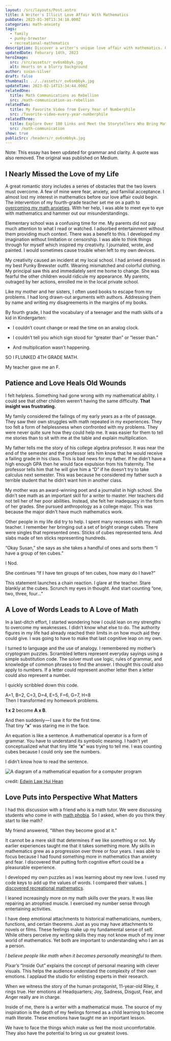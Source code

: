 ```yaml
---
layout: /src/layouts/Post.astro
title: A Writer's Illicit Love Affair With Mathematics
pubDate: 2023-01-30T13:34:18.000Z
categories: math-anxiety
tags:
  - family
  - punky-brewster
  - recreational-mathematics
description: Discover a writer's unique love affair with mathematics. Overcoming struggles with math anxiety, a failing grade and familial pressure, this writer leans on their love of language to find their way to a love of numbers.
updatedDate: Feburary 14th, 2023
heroImage:
  src: /src/assets/r_ov6smbbyk.jpg
  alt: Hearts on a blurry background
author: susan-silver
draft: false
thumbnail: ../../assets/r_ov6smbbyk.jpg
updateTime: 2023-02-14T13:34:44.000Z
relatedOne:
  title: Math Communications as Rebellion
  src: /math-communication-as-rebellion
relatedTwo:
  title: My Favorite Video from Every Year of Numberphile
  src: /favorite-video-every-year-numberphile
relatedThree:
  title: Explore Over 100 Links and Meet the Storytellers Who Bring Mathematics to Life
  src: /math-communication
show: true
publicSrc: /headers/r_ov6smbbyk.jpg
---
```



Note: This essay has been updated for grammar and clarity. A quote was also removed. The original was published on Medium.

## <a name="INearlyMissedtheLoveofmyLife"></a> I Nearly Missed the Love of my Life

A great romantic story includes a series of obstacles that the two lovers must overcome.
A few of mine were fear, anxiety, and familial acceptance. I almost lost my interest in mathematics before
our love affair could begin. The intervention of my fourth-grade teacher set me on a path to
[overcoming my math anxieties](https://beautyofmathematics.com/about/). With her help,
I was able to meet eye to eye with mathematics and hammer out our misunderstandings.

Elementary school was a confusing time for me. My parents did not pay much attention to what I read or watched.
I adsorbed entertainment without them providing much context. There was a benefit to this. I developed my imagination without
limitation or censorship. I was able to think things through for myself which inspired my creativity. I journaled, wrote, and
painted. I would sometimes cause trouble when left to my own devices.


<YouTube id="https://www.youtube.com/watch?v=WZi_-uEwCcs" />

My creativity caused an incident at my local school. I had arrived dressed in my best Punky Brewster outfit.
Wearing mismatched and colorful clothing. My principal saw this and immediately sent me home to change.
She was fearful the other children would ridicule my appearance. My parents, outraged by her actions,
enrolled me in the local private school.

Like my mother and her sisters, I often used books to escape from my problems. I had long drawn-out arguments with authors.
Addressing them by name and writing my disagreements in the margins of my books.

By fourth grade, I had the vocabulary of a teenager and the math skills of a kid in Kindergarten:

- I couldn’t count change or read the time on an analog clock.

- I couldn’t tell you which sign stood for “greater than” or “lesser than.”

- And multiplication wasn’t happening.

SO I FLUNKED 4TH GRADE MATH.

My teacher gave me an F.

## <a name="PatienceandLoveHealsOldWounds"></a> Patience and Love Heals Old Wounds

I felt helpless. Something had gone wrong with my mathematical ability. I could see that other children weren’t having
the same difficulty. **That insight was frustrating.**

My family considered the failings of my early years as a rite of passage. They saw their own struggles with
math repeated in my experiences. They too felt a form of helplessness when confronted with my problems. They were
never quite sure how they could help me. It was easier for them to tell me stories than to sit with me at the table
and explain multiplication.

My father tells me the story of his college algebra professor. It was near the end of the semester and the professor lets
him know that he would receive a failing grade in his class. This is bad news for my father. If he didn’t have a high enough
GPA then he would face expulsion from his fraternity. The professor tells him that he will give him a “D” if he doesn’t try to
take calculus next semester. This was because he considered my father such a terrible student that he didn’t want him in another class.

My mother was an award-winning poet and a journalist in high school. She didn’t see math as an important skill for a writer to master.
Her teachers did not tell her of her poor abilities. Instead, she felt her inadequacy in the form of her grades. She pursued
anthropology as a college major. This was because the major didn't have much mathematics work.

Other people in my life did try to help. I spent many recesses with my math teacher. I remember her bringing out a set of bright
orange cubes. There were singles that represented ones. Sticks of cubes represented tens. And slabs made of ten sticks representing
hundreds.


<ImageDefault
  imagePath="/src/assets/blue-blocks-ones-tens-hundreds.jpg"
  alt="Blue blocks in cubes of ones, tens, and hundreds"
  caption="Counting blue cubes"
/>

“Okay Susan,” she says as she takes a handful of ones and sorts them “I have a group of ten cubes.”

I Nod.

She continues “If I have ten groups of ten cubes, how many do I have?”

This statement launches a chain reaction. I glare at the teacher. Stare blankly at the cubes. Scrunch my eyes in thought. And start counting “one, two, three, four…”

## <a name="ALoveofWordsLeadstoALoveofMath"></a> A Love of Words Leads to A Love of Math

In a last-ditch effort, I started wondering how I could lean on my strengths to overcome my weaknesses. I didn’t know what else to do. The authority figures in my life had already reached their limits in on how much aid they could give. I was going to have to make that last cognitive leap on my own.

I turned to language and the use of analogy. I remembered my mother’s cryptogram puzzles. Scrambled letters represent everyday sayings using a simple substitution code. The solver must use logic, rules of grammar, and knowledge of common phrases to find the answer. I thought this could also apply to numbers. If a letter could represent another letter then a letter could also represent a number.

I quickly scribbled down this code.

A=1, B=2, C=3, D=4, E=5, F=6, G=7, H=8  
Then I transformed my homework problems.

**1 x 2** become **A x B**.

And then suddenly — I saw it for the first time.  
That tiny “**x**” was staring me in the face.

An equation is like a sentence. A mathematical operator is a form of grammar. You have to understand its symbolic meaning. I hadn’t yet conceptualized what that tiny little “**x**” was trying to tell me. I was counting cubes because I could only see the numbers.


<RegBlockquote> I didn’t know how to read the sentence.</RegBlockquote>


<Image
  src={equation}
  alt="A diagram of a mathematical equation for a computer program"
  format="avif"
  quality="mid"
/>

credit: [Edwin Law Hui Hean](https://www.mmu.edu.my/foe/internal-login/)

## <a name="LovePutsintoPerspectiveWhatMatters"></a> Love Puts into Perspective What Matters

I had this discussion with a friend who is a math tutor. We were discussing students who come in with
[math phobia](https://beautyofmathematics.com/what-math-anxiety-feels-like/). So I asked, when do you think
they start to like math?

My friend answered, “When they become good at it.”

It cannot be a mere skill that determines if we like something or not. My earlier experiences taught me that
it takes something more. My skills in mathematics grew as a progression over three or four years. I was able to
focus because I had found something more in mathematics than anxiety and fear. I discovered that putting forth
cognitive effort could be a pleasurable experience.


<ImageAlign
  imagePath="/src/assets/math-games-substitution-code-inequalities-500x408.jpeg"
  alt="Drawing of a cat and dog where letters have been turned into digits and added comparing the value of each word"
  caption="Adding the value of words"
  flex="justify-center"
  align="caption-center"
/>

I developed my own puzzles as I was learning about my new love. I used my code keys to add up the values of words.
I compared their values. [I discovered recreational mathematics](https://www.npr.org/2014/04/12/302166509/martin-gardner-a-genius-of-recreational-mathematics).

I leaned increasingly more on my math skills over the years. It was like repairing an atrophied muscle. I exercised
my number sense through entertaining activities.

I have deep emotional attachments to historical mathematicians, numbers, functions, and certain theorems. Just as you may
have attachments to novels or films. These feelings make up my fundamental sense of self. While others perceive my writing
skills they may not know much of my inner world of mathematics. Yet both are important to understanding who I am as a person.

_I believe people like math when it becomes personally meaningful to them._

<YouTube id="https://www.youtube.com/watch?v=AXGhfYVAOKE" />

Pixar’s “Inside Out” explains the concept of personal meaning with clever visuals. This helps the audience understand
the complexity of their own emotions. I applaud the studio for enlisting experts in their research.

When we witness the story of the human protagonist, 11-year-old Riley, it rings true. Her emotions at Headquarters;
Joy, Sadness, Disgust, Fear, and Anger really are in charge.

Inside of me, there is a writer with a mathematical muse. The source of my inspiration is the depth of my feelings
formed as a child learning to become math literate. These emotions have taught me an important lesson.

<RegBlockquote cite="">
  We have to face the things which make us feel the most uncomfortable. They
  also have the potential to bring us our greatest loves.
</RegBlockquote>
